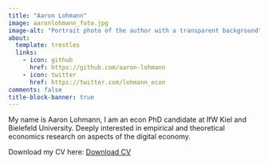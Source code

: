 ```yaml
---
title: "Aaron Lohmann"
image: aaronlohmann_foto.jpg
image-alt: "Portrait photo of the author with a transparent background"
about:
  template: trestles
  links:
    - icon: github
      href: https://github.com/aaron-lohmann
    - icon: twitter
      href: https://twitter.com/lohmann_econ
comments: false
title-block-banner: true
---
```


<div>

My name is Aaron Lohmann, I am an econ PhD candidate at IfW Kiel and Bielefeld University. Deeply interested in empirical and theoretical economics research on aspects of the digital economy.

Download my CV here: [Download CV](CV.pdf)

</div>


